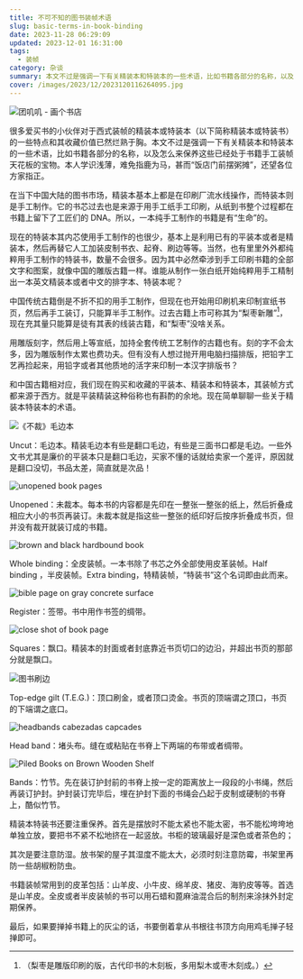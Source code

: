```yaml
---
title: 不可不知的图书装帧术语
slug: basic-terms-in-book-binding
date: 2023-11-28 06:29:09
updated: 2023-12-01 16:31:00
tags:
  - 装帧
category: 杂谈
summary: 本文不过是强调一下有关精装本和特装本的一些术语，比如书籍各部分的名称，以及怎么来保养这些已经处于书籍手工装帧天花板的宝物。
cover: /images/2023/12/2023120116264095.jpg
---
```


![团叽叽 - 画个书店](/images/2023/11/2023112805523272.jpg)

<MusicPlayer netease={484249940} />

很多爱买书的小伙伴对于西式装帧的精装本或特装本（以下简称精装本或特装书）的一些特点和其收藏价值已然烂熟于胸。本文不过是强调一下有关精装本和特装本的一些术语，比如书籍各部分的名称，以及怎么来保养这些已经处于书籍手工装帧天花板的宝物。本人学识浅薄，难免指鹿为马，甚而“饭店门前摆粥摊”，还望各位方家指正。

在当下中国大陆的图书市场，精装本基本上都是在印刷厂流水线操作，而特装本则是手工制作。它的书芯过去也是来源于用手工纸手工印刷，从纸到书整个过程都在书籍上留下了工匠们的 DNA。所以，一本纯手工制作的书籍是有“生命”的。

现在的特装本其内芯使用手工制作的也很少，基本上是利用已有的平装本或者是精装本，然后再替它人工加装皮制书衣、起脊、刷边等等。当然，也有里里外外都纯粹用手工制作的特装书，数量不会很多。因为其中必然牵涉到手工印刷书籍的全部文字和图案，就像中国的雕版古籍一样。谁能从制作一张白纸开始纯粹用手工精制出一本英文精装本或者中文的排字本、特装本呢？

中国传统古籍倒是不折不扣的用手工制作，但现在也开始用印刷机来印制宣纸书页，然后再手工装订，只能算半手工制作。过去古籍上市可称其为“梨枣新雕”[^1]，现在充其量只能算是徒有其表的线装古籍，和“梨枣”没啥关系。

用雕版刻字，然后用上等宣纸，加持全套传统工艺制作的古籍也有。刻的字不会太多，因为雕版制作太累也费功夫。但有没有人想过抛开用电脑扫描排版，把铅字工艺再捡起来，用铅字或者其他质地的活字来印制一本汉字排版书？

和中国古籍相对应，我们现在购买和收藏的平装本、精装本和特装本，其装帧方式都来源于西方。就是平装精装这种俗称也有斟酌的余地。现在简单聊聊一些关于精装本特装本的术语。

![《不裁》毛边本](/images/2023/11/2023112805465597.jpg)

Uncut：毛边本。精装毛边本有些是翻口毛边，有些是三面书口都是毛边。一些外文书尤其是廉价的平装本只是翻口毛边，买家不懂的话就给卖家一个差评，原因就是翻口没切，书品太差，简直就是次品！

![unopened book pages](/images/2023/11/2023112805413770.jpg)

Unopened：未裁本。每本书的内容都是先印在一整张一整张的纸上，然后折叠成相应大小的书页再装订。未裁本就是指这些一整张的纸印好后按序折叠成书页，但并没有裁开就装订成的书籍。

![brown and black hardbound book](/images/2023/11/2023112806215481.jpg)

Whole binding：全皮装帧。一本书除了书芯之外全部使用皮革装帧。Half binding ，半皮装帧。Extra binding，特精装帧，“特装书”这个名词即由此而来。

![bible page on gray concrete surface](/images/2023/11/2023112806104737.jpg)

Register：签带。书中用作书签的绸带。

![close shot of book page](/images/2023/11/2023112806153845.jpg)

Squares：飘口。精装本的封面或者封底靠近书页切口的边沿，并超出书页的那部分就是飘口。

![图书刷边](/images/2023/11/2023112806262013.jpg)

Top-edge gilt (T.E.G.)：顶口刷金，或者顶口烫金。书页的顶端谓之顶口，书页的下端谓之底口。

![headbands cabezadas capcades](/images/2023/11/2023112806031098.jpg)

Head band：堵头布。缝在或粘贴在书脊上下两端的布带或者绸带。

![Piled Books on Brown Wooden Shelf](/images/2023/12/2023120116301766.jpg)

Bands：竹节。先在装订护封前的书脊上按一定的距离放上一段段的小书绳，然后再装订护封。护封装订完毕后，埋在护封下面的书绳会凸起于皮制或硬制的书脊上，酷似竹节。

精装本特装书还要注重保养。首先是摆放时不能太紧也不能太密，书不能松垮垮地单独立放，要把书不紧不松地挤在一起竖放。书柜的玻璃最好是深色或者茶色的；

其次是要注意防湿。放书架的屋子其湿度不能太大，必须时刻注意防霉，书架里再防一些胡椒粉防虫。

书籍装帧常用到的皮革包括：山羊皮、小牛皮、绵羊皮、猪皮、海豹皮等等。首选是山羊皮。全皮或者半皮装帧的书可以用石蜡和蓖麻油混合后的制剂来涂抹外封定期保养。

最后，如果要掸掉书籍上的灰尘的话，书要倒着拿从书根往书顶方向用鸡毛掸子轻掸即可。

[^1]: （梨枣是雕版印刷的版，古代印书的木刻板，多用梨木或枣木刻成。）
